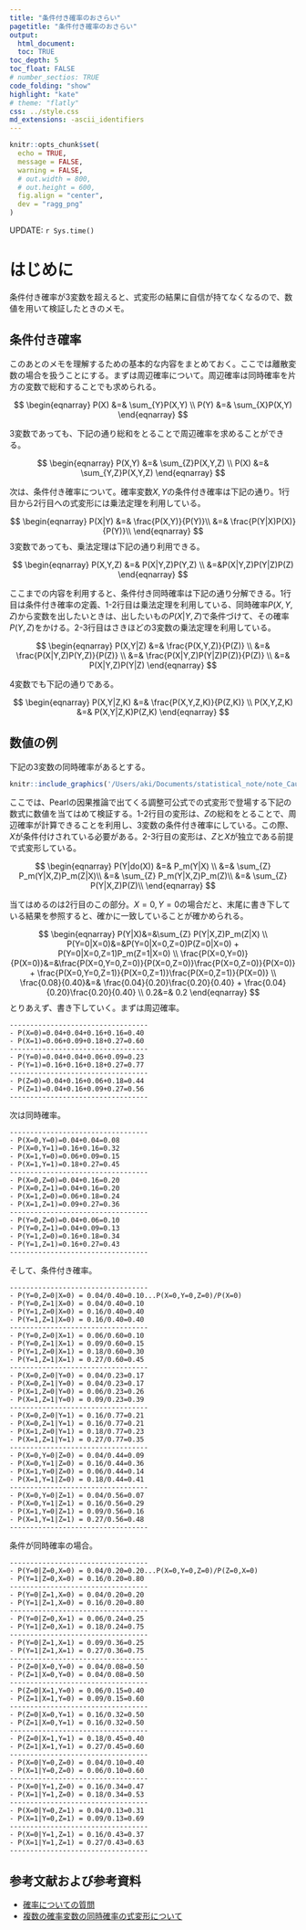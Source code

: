```yaml
---
title: "条件付き確率のおさらい"
pagetitle: "条件付き確率のおさらい"
output:
  html_document:
  toc: TRUE
toc_depth: 5
toc_float: FALSE
# number_sectios: TRUE
code_folding: "show"
highlight: "kate"
# theme: "flatly"
css: ../style.css
md_extensions: -ascii_identifiers
---
```

  
```r
knitr::opts_chunk$set(
  echo = TRUE,
  message = FALSE,
  warning = FALSE,
  # out.width = 800,
  # out.height = 600,
  fig.align = "center",
  dev = "ragg_png"
)
```

<div class="update-right">
  UPDATE: `r Sys.time()`
</div>
  
# はじめに
  
条件付き確率が3変数を超えると、式変形の結果に自信が持てなくなるので、数値を用いて検証したときのメモ。

## 条件付き確率

このあとのメモを理解するための基本的な内容をまとめておく。ここでは離散変数の場合を扱うことにする。まずは周辺確率について。周辺確率は同時確率を片方の変数で総和することでも求められる。


$$
\begin{eqnarray}
P(X) &=& \sum_{Y}P(X,Y) \\
P(Y) &=& \sum_{X}P(X,Y)
\end{eqnarray}
$$

3変数であっても、下記の通り総和をとることで周辺確率を求めることができる。

$$
\begin{eqnarray}
P(X,Y) &=& \sum_{Z}P(X,Y,Z) \\
P(X) &=& \sum_{Y,Z}P(X,Y,Z)
\end{eqnarray}
$$

次は、条件付き確率について。確率変数$X,Y$の条件付き確率は下記の通り。1行目から2行目への式変形には乗法定理を利用している。

$$
\begin{eqnarray}
P(X|Y) &=& \frac{P(X,Y)}{P(Y)}\\
&=& \frac{P(Y|X)P(X)}{P(Y)}\\
\end{eqnarray}
$$
3変数であっても、乗法定理は下記の通り利用できる。

$$
\begin{eqnarray}
P(X,Y,Z) &=& P(X|Y,Z)P(Y,Z)  \\
&=&P(X|Y,Z)P(Y|Z)P(Z) 
\end{eqnarray}
$$

ここまでの内容を利用すると、条件付き同時確率は下記の通り分解できる。1行目は条件付き確率の定義、1-2行目は乗法定理を利用している、同時確率$P(X,Y,Z)$から変数を出したいときは、出したいもの$P(X|Y,Z)$で条件づけて、その確率$P(Y,Z)$をかける。2-3行目はさきほどの3変数の乗法定理を利用している。

$$
\begin{eqnarray}
P(X,Y|Z) &=& \frac{P(X,Y,Z)}{P(Z)} \\
&=& \frac{P(X|Y,Z)P(Y,Z)}{P(Z)}  \\
&=& \frac{P(X|Y,Z)P(Y|Z)P(Z)}{P(Z)}  \\
&=& P(X|Y,Z)P(Y|Z)
\end{eqnarray}
$$

4変数でも下記の通りである。

$$
\begin{eqnarray}
P(X,Y|Z,K) &=& \frac{P(X,Y,Z,K)}{P(Z,K)} \\
P(X,Y,Z,K) &=& P(X,Y|Z,K)P(Z,K)
\end{eqnarray}
$$

## 数値の例

下記の3変数の同時確率があるとする。

```r
knitr::include_graphics('/Users/aki/Documents/statistical_note/note_CausalInference10/jointProb.png')
```

ここでは、Pearlの因果推論で出てくる調整可公式での式変形で登場する下記の数式に数値を当てはめて検証する。1-2行目の変形は、$Z$の総和をとることで、周辺確率が計算できることを利用し、3変数の条件付き確率にしている。この際、$X$が条件付けされている必要がある。2-3行目の変形は、$Z$と$X$が独立である前提で式変形している。

$$
\begin{eqnarray}
P(Y|do(X)) &=& P_m(Y|X) \\
&=& \sum_{Z} P_m(Y|X,Z)P_m(Z|X)\\
&=& \sum_{Z} P_m(Y|X,Z)P_m(Z)\\
&=& \sum_{Z} P(Y|X,Z)P(Z)\\
\end{eqnarray}
$$

当てはめるのは2行目のこの部分。$X=0,Y=0$の場合だと、末尾に書き下している結果を参照すると、確かに一致していることが確かめられる。

$$
\begin{eqnarray}
P(Y|X)&=&\sum_{Z} P(Y|X,Z)P_m(Z|X) \\
P(Y=0|X=0)&=&P(Y=0|X=0,Z=0)P(Z=0|X=0) + P(Y=0|X=0,Z=1)P_m(Z=1|X=0) \\
\frac{P(X=0,Y=0)}{P(X=0)}&=&\frac{P(X=0,Y=0,Z=0)}{P(X=0,Z=0)}\frac{P(X=0,Z=0)}{P(X=0)} + \frac{P(X=0,Y=0,Z=1)}{P(X=0,Z=1)}\frac{P(X=0,Z=1)}{P(X=0)} \\
\frac{0.08}{0.40}&=& \frac{0.04}{0.20}\frac{0.20}{0.40} + \frac{0.04}{0.20}\frac{0.20}{0.40} \\
0.2&=& 0.2
\end{eqnarray}
$$
とりあえず、書き下していく。まずは周辺確率。

```
----------------------------------
- P(X=0)=0.04+0.04+0.16+0.16=0.40
- P(X=1)=0.06+0.09+0.18+0.27=0.60
----------------------------------
- P(Y=0)=0.04+0.04+0.06+0.09=0.23
- P(Y=1)=0.16+0.16+0.18+0.27=0.77
----------------------------------
- P(Z=0)=0.04+0.16+0.06+0.18=0.44
- P(Z=1)=0.04+0.16+0.09+0.27=0.56
----------------------------------
```

次は同時確率。

```
----------------------------------
- P(X=0,Y=0)=0.04+0.04=0.08
- P(X=0,Y=1)=0.16+0.16=0.32
- P(X=1,Y=0)=0.06+0.09=0.15
- P(X=1,Y=1)=0.18+0.27=0.45
----------------------------------
- P(X=0,Z=0)=0.04+0.16=0.20
- P(X=0,Z=1)=0.04+0.16=0.20
- P(X=1,Z=0)=0.06+0.18=0.24
- P(X=1,Z=1)=0.09+0.27=0.36
----------------------------------
- P(Y=0,Z=0)=0.04+0.06=0.10
- P(Y=0,Z=1)=0.04+0.09=0.13
- P(Y=1,Z=0)=0.16+0.18=0.34
- P(Y=1,Z=1)=0.16+0.27=0.43
----------------------------------
```

そして、条件付き確率。

```
----------------------------------
- P(Y=0,Z=0|X=0) = 0.04/0.40=0.10...P(X=0,Y=0,Z=0)/P(X=0)
- P(Y=0,Z=1|X=0) = 0.04/0.40=0.10
- P(Y=1,Z=0|X=0) = 0.16/0.40=0.40
- P(Y=1,Z=1|X=0) = 0.16/0.40=0.40
----------------------------------
- P(Y=0,Z=0|X=1) = 0.06/0.60=0.10
- P(Y=0,Z=1|X=1) = 0.09/0.60=0.15
- P(Y=1,Z=0|X=1) = 0.18/0.60=0.30
- P(Y=1,Z=1|X=1) = 0.27/0.60=0.45
----------------------------------
- P(X=0,Z=0|Y=0) = 0.04/0.23=0.17
- P(X=0,Z=1|Y=0) = 0.04/0.23=0.17
- P(X=1,Z=0|Y=0) = 0.06/0.23=0.26
- P(X=1,Z=1|Y=0) = 0.09/0.23=0.39
----------------------------------
- P(X=0,Z=0|Y=1) = 0.16/0.77=0.21
- P(X=0,Z=1|Y=1) = 0.16/0.77=0.21
- P(X=1,Z=0|Y=1) = 0.18/0.77=0.23
- P(X=1,Z=1|Y=1) = 0.27/0.77=0.35
----------------------------------
- P(X=0,Y=0|Z=0) = 0.04/0.44=0.09
- P(X=0,Y=1|Z=0) = 0.16/0.44=0.36
- P(X=1,Y=0|Z=0) = 0.06/0.44=0.14
- P(X=1,Y=1|Z=0) = 0.18/0.44=0.41
----------------------------------
- P(X=0,Y=0|Z=1) = 0.04/0.56=0.07
- P(X=0,Y=1|Z=1) = 0.16/0.56=0.29
- P(X=1,Y=0|Z=1) = 0.09/0.56=0.16
- P(X=1,Y=1|Z=1) = 0.27/0.56=0.48
----------------------------------
```

条件が同時確率の場合。

```
----------------------------------
- P(Y=0|Z=0,X=0) = 0.04/0.20=0.20...P(X=0,Y=0,Z=0)/P(Z=0,X=0)
- P(Y=1|Z=0,X=0) = 0.16/0.20=0.80
----------------------------------
- P(Y=0|Z=1,X=0) = 0.04/0.20=0.20
- P(Y=1|Z=1,X=0) = 0.16/0.20=0.80
----------------------------------
- P(Y=0|Z=0,X=1) = 0.06/0.24=0.25
- P(Y=1|Z=0,X=1) = 0.18/0.24=0.75
----------------------------------
- P(Y=0|Z=1,X=1) = 0.09/0.36=0.25
- P(Y=1|Z=1,X=1) = 0.27/0.36=0.75
----------------------------------
- P(Z=0|X=0,Y=0) = 0.04/0.08=0.50
- P(Z=1|X=0,Y=0) = 0.04/0.08=0.50
----------------------------------
- P(Z=0|X=1,Y=0) = 0.06/0.15=0.40
- P(Z=1|X=1,Y=0) = 0.09/0.15=0.60
----------------------------------
- P(Z=0|X=0,Y=1) = 0.16/0.32=0.50
- P(Z=1|X=0,Y=1) = 0.16/0.32=0.50
----------------------------------
- P(Z=0|X=1,Y=1) = 0.18/0.45=0.40
- P(Z=1|X=1,Y=1) = 0.27/0.45=0.60
----------------------------------
- P(X=0|Y=0,Z=0) = 0.04/0.10=0.40
- P(X=1|Y=0,Z=0) = 0.06/0.10=0.60
----------------------------------
- P(X=0|Y=1,Z=0) = 0.16/0.34=0.47
- P(X=1|Y=1,Z=0) = 0.18/0.34=0.53
----------------------------------
- P(X=0|Y=0,Z=1) = 0.04/0.13=0.31
- P(X=1|Y=0,Z=1) = 0.09/0.13=0.69
----------------------------------
- P(X=0|Y=1,Z=1) = 0.16/0.43=0.37
- P(X=1|Y=1,Z=1) = 0.27/0.43=0.63
----------------------------------
```

## 参考文献および参考資料

- [確率についての質問](https://detail.chiebukuro.yahoo.co.jp/qa/question_detail/q13226526223)
- [複数の確率変数の同時確率の式変形について](https://detail.chiebukuro.yahoo.co.jp/qa/question_detail/q12162540467)
